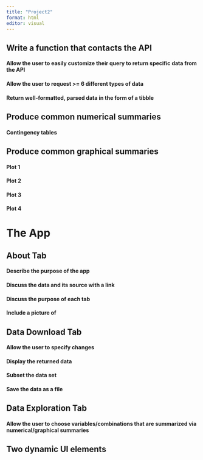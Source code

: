 ```yaml
---
title: "Project2"
format: html
editor: visual
---
```


## Write a function that contacts the API

#### Allow the user to easily customize their query to return specific data from the API


#### Allow the user to request >= 6 different types of data


#### Return well-formatted, parsed data in the form of a tibble


## Produce common numerical summaries

#### Contingency tables


## Produce common graphical summaries

#### Plot 1


#### Plot 2


#### Plot 3


#### Plot 4


# The App

## About Tab

#### Describe the purpose of the app


#### Discuss the data and its source with a link


#### Discuss the purpose of each tab


#### Include a picture of


## Data Download Tab

#### Allow the user to specify changes


#### Display the returned data


#### Subset the data set


#### Save the data as a file


## Data Exploration Tab

#### Allow the user to choose variables/combinations that are summarized via numerical/graphical summaries


## Two dynamic UI elements

